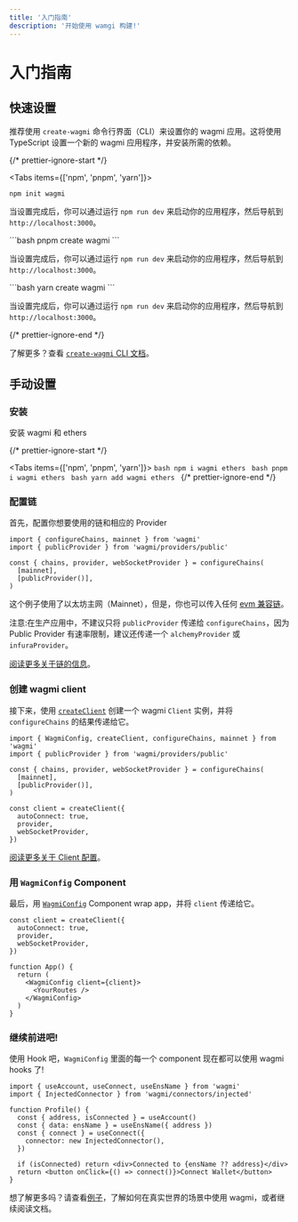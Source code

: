 ```yaml
---
title: '入门指南'
description: '开始使用 wamgi 构建!'
---
```



# 入门指南

## 快速设置

推荐使用 `create-wagmi` 命令行界面（CLI）来设置你的 wagmi 应用。这将使用 TypeScript 设置一个新的 wagmi 应用程序，并安装所需的依赖。

{/* prettier-ignore-start */}

<Tabs items={['npm', 'pnpm', 'yarn']}>
  <Tab>
```bash
npm init wagmi
```

当设置完成后，你可以通过运行 `npm run dev` 来启动你的应用程序，然后导航到 `http://localhost:3000`。

  </Tab>
  <Tab>
```bash
pnpm create wagmi
```

当设置完成后，你可以通过运行 `npm run dev` 来启动你的应用程序，然后导航到 `http://localhost:3000`。

  </Tab>
  <Tab>
```bash
yarn create wagmi
```

当设置完成后，你可以通过运行 `npm run dev` 来启动你的应用程序，然后导航到 `http://localhost:3000`。

  </Tab>
</Tabs>
{/* prettier-ignore-end */}

了解更多？查看 [`create-wagmi` CLI 文档](/cli/create-wagmi)。

## 手动设置

### 安装

安装 wagmi 和 ethers

{/* prettier-ignore-start */}

<Tabs items={['npm', 'pnpm', 'yarn']}>
  <Tab>```bash npm i wagmi ethers ```</Tab>
  <Tab>```bash pnpm i wagmi ethers ```</Tab>
  <Tab>```bash yarn add wagmi ethers ```</Tab>
</Tabs>
{/* prettier-ignore-end */}

### 配置链

首先，配置你想要使用的链和相应的 Provider

```tsx
import { configureChains, mainnet } from 'wagmi'
import { publicProvider } from 'wagmi/providers/public'

const { chains, provider, webSocketProvider } = configureChains(
  [mainnet],
  [publicProvider()],
)
```

这个例子使用了以太坊主网（Mainnet），但是，你也可以传入任何 [evm 兼容链](/react/chains)。

注意:在生产应用中，不建议只将 `publicProvider` 传递给 `configureChains`，因为 Public Provider 有速率限制，建议还传递一个 `alchemyProvider` 或 `infuraProvider`。

[阅读更多关于链的信息](/react/providers/configuring-chains)。

### 创建 wagmi client

接下来，使用 [`createClient`](/react/Client) 创建一个 wagmi `Client` 实例，并将 `configureChains` 的结果传递给它。

```tsx {9-13}
import { WagmiConfig, createClient, configureChains, mainnet } from 'wagmi'
import { publicProvider } from 'wagmi/providers/public'

const { chains, provider, webSocketProvider } = configureChains(
  [mainnet],
  [publicProvider()],
)

const client = createClient({
  autoConnect: true,
  provider,
  webSocketProvider,
})
```

[阅读更多关于 Client 配置](/react/client)。

### 用 `WagmiConfig` Component

最后，用 [`WagmiConfig`](/react/WagmiConfig) Component wrap app，并将 `client` 传递给它。

```tsx {9-11}
const client = createClient({
  autoConnect: true,
  provider,
  webSocketProvider,
})

function App() {
  return (
    <WagmiConfig client={client}>
      <YourRoutes />
    </WagmiConfig>
  )
}
```

### 继续前进吧!

使用 Hook 吧，`WagmiConfig` 里面的每一个 component 现在都可以使用 wagmi hooks 了!

```tsx {5,6,7-9}
import { useAccount, useConnect, useEnsName } from 'wagmi'
import { InjectedConnector } from 'wagmi/connectors/injected'

function Profile() {
  const { address, isConnected } = useAccount()
  const { data: ensName } = useEnsName({ address })
  const { connect } = useConnect({
    connector: new InjectedConnector(),
  })

  if (isConnected) return <div>Connected to {ensName ?? address}</div>
  return <button onClick={() => connect()}>Connect Wallet</button>
}
```

想了解更多吗？请查看[例子](/examples/connect-wallet)，了解如何在真实世界的场景中使用 wagmi，或者继续阅读文档。
